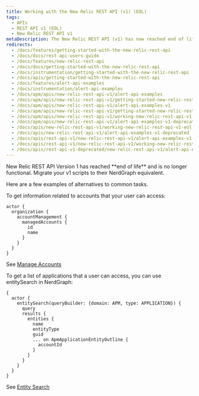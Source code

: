 ```yaml
---
title: Working with the New Relic REST API (v1) (EOL)
tags:
  - APIs
  - REST API v1 (EOL)
  - New Relic REST API v1
metaDescription: The New Relic REST API (v1) has now reached end of life. Migrate your v1 scripts to their Nerd Graph equivalent.
redirects:
  - /docs/features/getting-started-with-the-new-relic-rest-api
  - /docs/docs/rest-api-users-guide
  - /docs/features/new-relic-rest-api
  - /docs/docs/getting-started-with-the-new-relic-rest-api
  - /docs/instrumentation/getting-started-with-the-new-relic-rest-api
  - /docs/apis/getting-started-with-the-new-relic-rest-api
  - /docs/features/alert-api-examples
  - /docs/instrumentation/alert-api-examples
  - /docs/apm/apis/new-relic-rest-api-v1/alert-api-examples
  - /docs/apm/apis/new-relic-rest-api-v1/getting-started-new-relic-rest-api
  - /docs/apm/apis/new-relic-rest-api-v1/alert-api-examples-v1
  - /docs/apm/apis/new-relic-rest-api-v1/getting-started-new-relic-rest-api-v1
  - /docs/apm/apis/new-relic-rest-api-v1/working-new-relic-rest-api-v1-eol
  - /docs/apm/apis/new-relic-rest-api-v1/alert-api-examples-v1-deprecated
  - /docs/apis/new-relic-rest-api-v1/working-new-relic-rest-api-v1-eol
  - /docs/apis/new-relic-rest-api-v1/alert-api-examples-v1-deprecated
  - /docs/apis/rest-api-v1/new-relic-rest-api-v1/alert-api-examples-v1-deprecated
  - /docs/apis/rest-api-v1/new-relic-rest-api-v1/working-new-relic-rest-api-v1-eol
  - /docs/apis/rest-api-v1-deprecated/new-relic-rest-api-v1/alert-api-examples-v1-deprecated
---
```



<Callout variant="important">
New Relic REST API Version 1 has reached **end of life** and is no longer functional. Migrate your v1 scripts to their NerdGraph equivalent.
</Callout>

Here are a few examples of alternatives to common tasks.

To get information related to accounts that your user can access:

```
actor {
  organization {
    accountManagement {
      managedAccounts {
        id
        name
      }
    }
  }
}
```
See [Manage Accounts](/docs/apis/nerdgraph/examples/manage-accounts-nerdgraph/)


To get a list of applications that a user can access, you can use entitySearch in NerdGraph:
```
{
  actor {
    entitySearch(queryBuilder: {domain: APM, type: APPLICATION}) {
      query
      results {
        entities {
          name
          entityType
          guid
          ... on ApmApplicationEntityOutline {
            accountId
          }
        }
      }
    }
  }
}
```

See [Entity Search](docs/apis/nerdgraph/examples/nerdgraph-entities-api-tutorial/#search-entity)
